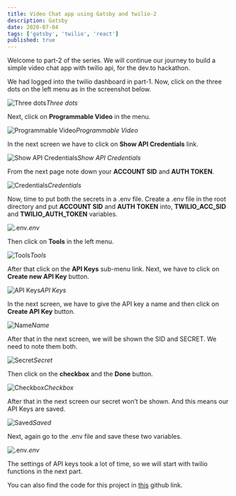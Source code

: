 ```yaml
---
title: Video Chat app using Gatsby and twilio-2
description: Gatsby
date: 2020-07-04
tags: ['gatsby', 'twilio', 'react']
published: true
---
```


Welcome to part-2 of the series. We will continue our journey to build a simple video chat app with twilio api, for the dev.to hackathon.

We had logged into the twilio dashboard in part-1. Now, click on the three dots on the left menu as in the screenshot below.

![Three dots](https://ik.imagekit.io/thewebdev/GatsbyTwilio/2/1_AkUyY6j-0f.png)*Three dots*

Next, click on **Programmable Video** in the menu.

![Programmable Video](https://ik.imagekit.io/thewebdev/GatsbyTwilio/2/2_pJGN0Vx3y.png)*Programmable Video*

In the next screen we have to click on **Show API Credentials** link.

![Show API Credentials](https://ik.imagekit.io/thewebdev/GatsbyTwilio/2/3_VImsWk2z4.png)*Show API Credentials*

From the next page note down your **ACCOUNT SID** and **AUTH TOKEN**.

![Credentials](https://ik.imagekit.io/thewebdev/GatsbyTwilio/2/4_p3T4igaz3.png)*Credentials*

Now, time to put both the secrets in a .env file. Create a .env file in the root directory and put **ACCOUNT SID** and **AUTH TOKEN** into, **TWILIO_ACC_SID** and **TWILIO_AUTH_TOKEN** variables.

![.env](https://ik.imagekit.io/thewebdev/GatsbyTwilio/2/5_U_2gapY2_.png)*.env*

Then click on **Tools** in the left menu.

![Tools](https://ik.imagekit.io/thewebdev/GatsbyTwilio/2/6_gw8KSOiwe.png)*Tools*

After that click on the **API Keys** sub-menu link. Next, we have to click on **Create new API Key** button.

![API Keys](https://ik.imagekit.io/thewebdev/GatsbyTwilio/2/7_WvfmhdOZN.png)*API Keys*

In the next screen, we have to give the API key a name and then click on **Create API Key** button.

![Name](https://ik.imagekit.io/thewebdev/GatsbyTwilio/2/8_ZeY-cvlsZ.png)*Name*

After that in the next screen, we will be shown the SID and SECRET. We need to note them both.

![Secret](https://ik.imagekit.io/thewebdev/GatsbyTwilio/2/9_I5mL7N5fW.png)*Secret*

Then click on the **checkbox** and the **Done** button.

![Checkbox](https://ik.imagekit.io/thewebdev/GatsbyTwilio/2/10_qQ8ediUr-e.png)*Checkbox*

After that in the next screen our secret won’t be shown. And this means our API Keys are saved.

![Saved](https://ik.imagekit.io/thewebdev/GatsbyTwilio/2/11_Z3_Ernjdt3.png)*Saved*

Next, again go to the .env file and save these two variables.

![.env](https://ik.imagekit.io/thewebdev/GatsbyTwilio/2/12_lgUFdrucP.png)*.env*

The settings of API keys took a lot of time, so we will start with twilio functions in the next part.

You can also find the code for this project in [this](https://github.com/nabendu82/SimpleVideoApp) github link.

